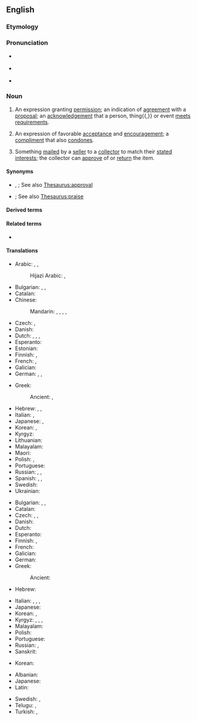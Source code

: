 ==English==

===Etymology===
{{suffix|en|approve|al}}

===Pronunciation===
* {{a|UK}} {{IPA|en|/əˈpɹuːvəl/}}
* {{a|US}} {{IPA|en|/əˈpɹuvəl/}}
* {{audio|en|en-us-approval.ogg|Audio (US)}}

===Noun===
{{en-noun|~}}

# An expression granting [[permission]]; an indication of [[agreement]] with a [[proposal]]; an [[acknowledgement]] that a person, thing{{,}} or event [[meet]]s [[requirement]]s.
#: {{ux|en|I need to get an '''approval''' on this purchase order.}}
# An expression of favorable [[acceptance]] and [[encouragement]]; a [[compliment]] that also [[condone]]s.
#: {{ux|en|Words of '''approval''' never seem to come from him.}}
# {{lb|en|especially|philately}} Something [[mail]]ed by a [[seller]] to a [[collector]] to match their [[state]]d [[interest]]s; the collector can [[approve]] of or [[return]] the item.

====Synonyms====
* {{sense|expression granting permission or indicating agreement}} {{l|en|approbation}}, {{l|en|sanction}}; See also [[Thesaurus:approval]]
* {{sense|expression of favorable acceptance and encouragement}} {{l|en|commendation}}; See also [[Thesaurus:praise]]

====Derived terms====
{{der2|en|approval voting|fore-approval|pre-approval letter|sale on approval|seal of approval}}

====Related terms====
* {{l|en|approve}}

====Translations====
{{trans-top|permission}}
* Arabic: {{t|ar|قُبُول|m}}, {{t|ar|قَبُول|m}}, {{t|ar|مُوَافَقَة|f}}
*: Hijazi Arabic: {{t|acw|قُبول|m|tr=gubūl}}, {{t|acw|مُوافقة|f|tr=muwāfaga}}
* Bulgarian: {{t+|bg|разрешение}}, {{t+|bg|одобре́ние|n}}, {{t+|bg|разреше́ние|n}}
* Catalan: {{t+|ca|aprovació|f}}
* Chinese:
*: Mandarin: {{t+|cmn|贊同|sc=Hani}}, {{t+|cmn|赞同|tr=zàntóng|sc=Hani}}, {{t+|cmn|批准|tr=pīzhǔn|sc=Hani}}, {{t+|cmn|贊成|sc=Hani}}, {{t+|cmn|赞成|tr=zànchéng|sc=Hani}}
* Czech: {{t+|cs|souhlas|m}}, {{t|cs|schválení|n}}
* Danish: {{t|da|godkendelse|c}}
* Dutch: {{t+|nl|goedkeuring|f}}, {{t+|nl|toestemming|f}}, {{t+|nl|instemming|f}}, {{t+|nl|permissie|f}}
* Esperanto: {{t|eo|aprobo}}
* Estonian: {{t+|et|heakskiitmine}}
* Finnish: {{t+|fi|hyväksyminen}}, {{t+|fi|hyväksyntä}}
* French: {{t+|fr|agrément|m}}, {{t+|fr|approbation|f}}
* Galician: {{t+|gl|aprobación|f}}
* German: {{t+|de|Genehmigung|f}}, {{t+|de|Billigung|f}}, {{t+|de|Erlaubnis|f}}
{{trans-mid}}
* Greek: {{t+|el|έγκριση|f}}
*: Ancient: {{t|grc|ἔγκρισις|f}}, {{t|grc|εὐδόκησις|f}}
* Hebrew: {{t+|he|אישור|m|tr=ishúr}}, {{t+|he|רשות|f|tr=reshút}}, {{t|he|היתר|m|tr=hetér}}
* Italian: {{t+|it|permesso|m}}, {{t+|it|approvazione|f}}
* Japanese: {{t+|ja|賛成|tr=さんせい, sansei|sc=Jpan}}, {{t+|ja|承認|tr=しょうにん, shōnin|sc=Jpan}}
* Korean: {{t+|ko|인가}}, {{t+|ko|승인}}
* Kyrgyz: {{t+|ky|уруксат}}
* Lithuanian: {{t|lt|sutikimas|m}}
* Malayalam: {{t+|ml|അംഗീകാരം}}
* Maori: {{t|mi|kupu whakaae}}
* Polish: {{t+|pl|zgoda|f}}, {{t+|pl|zatwierdzenie|n}}
* Portuguese: {{t+|pt|aprovação|f}}
* Russian: {{t+|ru|одобре́ние|n}}, {{t+|ru|разреше́ние|n}}, {{t+|ru|утвержде́ние|n}}
* Spanish: {{t+|es|aprobación|f}}, {{t|es|venia}}, {{t+|es|beneplácito}}
* Swedish: {{t+|sv|godkännande|n}}
* Ukrainian: {{t|uk|затве́рдження|n}}
{{trans-bottom}}

{{trans-top|acceptance}}
* Bulgarian: {{t+|bg|съгласие}}, {{t+|bg|одобре́ние|n}}, {{t|bg|согла́сие|n}}
* Catalan: {{t+|ca|aprovació|f}}
* Czech: {{t|cs|schválení}}, {{t|cs|akceptování|n}}, {{t+|cs|souhlas}}
* Danish: {{t|da|anerkendelse|c}}
* Dutch: {{t+|nl|goedkeuring|f}}
* Esperanto: {{t|eo|aprobo}}
* Finnish: {{t+|fi|hyväksyminen}}, {{t+|fi|hyväksyntä}}
* French: {{t+|fr|approbation|f}}
* Galician: {{t+|gl|aprobación|f}}
* German: {{t+|de|Zustimmung|f}}
* Greek:
*: Ancient: {{t|grc|ἀποδοχή|f}}
* Hebrew: {{t+|he|קבלה|f|tr=kabalá}}
{{trans-mid}}
* Italian: {{t+|it|approvazione|f}}, {{t+|it|plauso|m}}, {{t+|it|appoggio|m}}, {{t+|it|consenso|m}}
* Japanese: {{t+|ja|承認|tr=しょうにん, shōnin|sc=Jpan}}
* Korean: {{t+|ko|찬성}}, {{t+|ko|승인(承認)}}
* Kyrgyz: {{t+|ky|жактыруу}}, {{t+|ky|жактыруу}}, {{t+|ky|макулдук берүү}}, {{t+|ky|макулдук берүү}}
* Malayalam: {{t+|ml|അംഗീകാരം}}
* Polish: {{t+|pl|aprobata|f}}
* Portuguese: {{t+|pt|aprovação|f}}
* Russian: {{t+|ru|одобре́ние|n}}, {{t+|ru|согла́сие|n}}
* Sanskrit: {{t+|sa|गूर्ति|f}}
{{trans-bottom}}

{{trans-top|(chiefly philately) item sent to a collector}}
* Korean: {{t|ko|시제품}}
{{trans-mid}}
{{trans-bottom}}

{{checktrans-top}}
* Albanian: {{t+check|sq|aprovim}}
* Japanese: {{t+check|ja|決裁|tr=kessai|sc=Jpan}}
* Latin: {{t-check|la|approbatio|alt=approbātiō|f}}
{{trans-mid}}
* Swedish: {{t+check|sv|instämmande}}, {{t+check|sv|godkännande}}
* Telugu: {{t+check|te|అనుమతి}}, {{t+check|te|సమ్మతి}}
* Turkish: {{t+check|tr|izin}}, {{t+check|tr|onay}}
{{trans-bottom}}